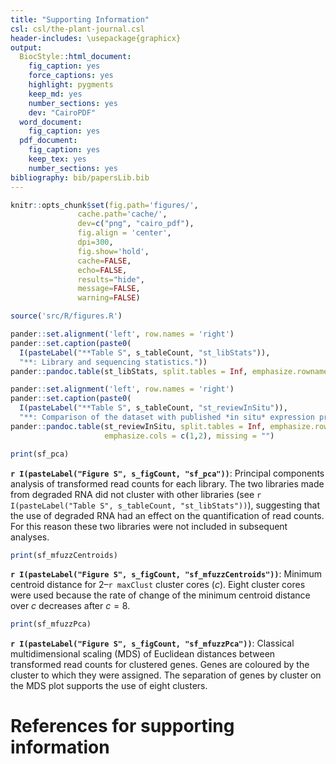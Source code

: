 ```yaml
---
title: "Supporting Information"
csl: csl/the-plant-journal.csl
header-includes: \usepackage{graphicx}
output:
  BiocStyle::html_document:
    fig_caption: yes
    force_captions: yes
    highlight: pygments
    keep_md: yes
    number_sections: yes
    dev: "CairoPDF"
  word_document:
    fig_caption: yes
  pdf_document:
    fig_caption: yes
    keep_tex: yes
    number_sections: yes
bibliography: bib/papersLib.bib
---
```


```r

knitr::opts_chunk$set(fig.path='figures/',
               cache.path='cache/',
               dev=c("png", "cairo_pdf"),
               fig.align = 'center',
               dpi=300,
               fig.show='hold',
               cache=FALSE,
               echo=FALSE,
               results="hide",
               message=FALSE,
               warning=FALSE)

source('src/R/figures.R')

```

``` r
pander::set.alignment('left', row.names = 'right')
pander::set.caption(paste0(
  I(pasteLabel("**Table S", s_tableCount, "st_libStats")),
  "**: Library and sequencing statistics."))
pander::pandoc.table(st_libStats, split.tables = Inf, emphasize.rownames = FALSE, missing = "")
```

```r
pander::set.alignment('left', row.names = 'right')
pander::set.caption(paste0(
  I(pasteLabel("**Table S", s_tableCount, "st_reviewInSitu")),
  "**: Comparison of the dataset with published *in situ* expression profiles. For each tissue, a '1' indicates that the gene was detected by both methods, a '2' indicates that the gene was detected by *in situ* hybridisation but not by RNA sequencing and a '3' indicates that the gene was detected by RNA sequencing but not reported as expressed by *in situ*. The last category is not informative because *in situ* analysis for the stage in question may have been omitted from the publication. A blank cell indicates that the gene was not detected by either method."))
pander::pandoc.table(st_reviewInSitu, split.tables = Inf, emphasize.rownames = FALSE,
                     emphasize.cols = c(1,2), missing = "")
```

```r
print(sf_pca)
```

**`r I(pasteLabel("Figure S", s_figCount, "sf_pca"))`**: Principal components analysis of transformed read counts for each library. The two libraries made from degraded RNA did not cluster with other libraries (see `r I(pasteLabel("Table S", s_tableCount, "st_libStats"))`), suggesting that the use of degraded RNA had an effect on the quantification of read counts. For this reason these two libraries were not included in subsequent analyses.

```r
print(sf_mfuzzCentroids)
```

**`r I(pasteLabel("Figure S", s_figCount, "sf_mfuzzCentroids"))`**: Minimum centroid distance for 2–`r maxClust` cluster cores (*c*). Eight cluster cores were used because the rate of change of the minimum centroid distance over *c* decreases after $c = 8$.

``` r
print(sf_mfuzzPca)
```

**`r I(pasteLabel("Figure S", s_figCount, "sf_mfuzzPca"))`**: Classical multidimensional scaling (MDS) of Euclidean distances between transformed read counts for clustered genes. Genes are coloured by the cluster to which they were assigned. The separation of genes by cluster on the MDS plot supports the use of eight clusters.

# References for supporting information

